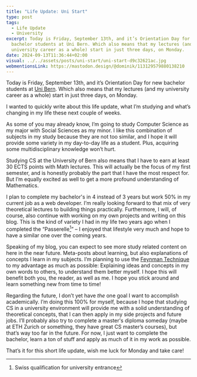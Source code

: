 ```yaml
---
title: "Life Update: Uni Start"
type: post
tags:
  - Life Update
  - University
excerpt: Today is Friday, September 13th, and it’s Orientation Day for new
  bachelor students at Uni Bern. Which also means that my lectures (and my
  university career as a whole) start in just three days, on Monday.
date: 2024-09-13T11:36:44+02:00
visual: ../../assets/posts/uni-start/uni-start-d9c32621ac.jpg
webmentionsLink: https://mastodon.design/@dominik/113129579880138210
---
```


Today is Friday, September 13th, and it’s Orientation Day for new bachelor students at [Uni Bern](https://www.unibe.ch/). Which also means that my lectures (and my university career as a whole) start in just three days, on Monday.

I wanted to quickly write about this life update, what I’m studying and what’s changing in my life these next couple of weeks.

As some of you may already know, I’m going to study Computer Science as my major with Social Sciences as my minor. I like this combination of subjects in my study because they are not too similar, and I hope it will provide some variety in my day-to-day life as a student. Plus, acquiring some multidisciplinary knowledge won’t hurt.

Studying CS at the University of Bern also means that I have to earn at least 30 ECTS points with Math lectures. This will actually be the focus of my first semester, and is honestly probably the part that I have the most respect for. But I’m equally excited as well to get a more profound understanding of Mathematics.

I plan to complete my bachelor's in 4 instead of 3 years but work 50% in my current job as a web developer. I’m really looking forward to that mix of very theoretical lectures to building things practically. Furthermore, I will, of course, also continue with working on my own projects and writing on this blog. This is the kind of variety I had in my life two years ago when I completed the “Passerelle[^1]” – I enjoyed that lifestyle very much and hope to have a similar one over the coming years.

Speaking of my blog, you can expect to see more study related content on here in the near future. Meta-posts about learning, but also explanations of concepts I learn in my subjects. I’m planning to use the [Feynman Technique](https://fs.blog/feynman-technique/) to my advantage as much as possible: Explaining ideas and concepts in my own words to others, to understand them better myself. I hope this will benefit both you, the reader, as well as me. I hope you stick around and learn something new from time to time!

Regarding the future, I don’t yet have _the_ one goal I want to accomplish academically. I’m doing this 100% for myself, because I hope that studying CS in a university environment will provide me with a solid understanding of theoretical concepts, that I can then apply in my side projects and future jobs. I’ll probably also try to complete a master's diploma someday (maybe at ETH Zurich or something, they have great CS master’s courses), but that’s way too far in the future. For now, I just want to complete the bachelor, learn a ton of stuff and apply as much of it in my work as possible.

That’s it for this short life update, wish me luck for Monday and take care!

[^1]:	Swiss qualification for university entrance
